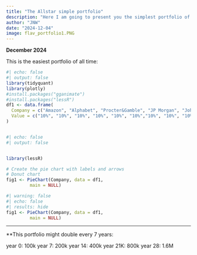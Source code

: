 ```yaml
---
title: "The Allstar simple portfolio" 
description: "Here I am going to present you the simplest portfolio of all time. Most likely it will still work by 2040.....or most likely forever" 
author: "JNW" 
date: "2024-12-04" 
image: flav_portfolio1.PNG
---
```


**December 2024**

This is the easiest portfolio of all time:

```r
#| echo: false
#| output: false
library(tidyquant)
library(plotly)
#install.packages("gganimate")
#install.packages("lessR")
df1 <- data.frame(
  Company = c("Amazon", "Alphabet", "Procter&Gamble", "JP Morgan", "Johnson&Johnson", "Walmart","Starbucks", "Brookfield Corp", "Texas Instruments", "Danaher"),
  Value = c("10%", "10%", "10%", "10%", "10%", "10%","10%", "10%", "10%", "10%")
)



```

```r
#| echo: false
#| output: false


library(lessR)

# Create the pie chart with labels and arrows
# Donut chart
fig1 <- PieChart(Company, data = df1,
         main = NULL)

```

```r
#| warning: false
#| echo: false
#| results: hide
fig1 <- PieChart(Company, data = df1,
         main = NULL)
```

------------------------------------------------------------------------

\*\*This portfolio might double every 7 years:

year 0: 100k year 7: 200k year 14: 400k year 21K: 800k year 28: 1.6M


